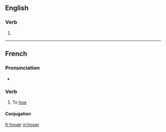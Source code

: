 ==English==

===Verb===
{{en-verb}}

# {{rfd-sense}} {{obsolete spelling of|hover}}

----

==French==

===Pronunciation===
* {{IPA|/u.e/|lang=fr}}

===Verb===
{{fr-verb}}

# To [[hoe]]

====Conjugation====
{{fr-conj-er|hou|avoir}}

[[fr:houer]]
[[vi:houer]]
